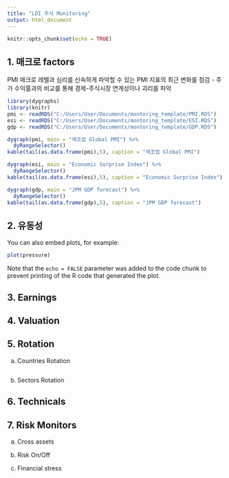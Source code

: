 ```yaml
---
title: "LDI 주식 Monitoring"
output: html_document
---
```


```r
knitr::opts_chunk$set(echo = TRUE)
```

## 1. 매크로 factors
PMI
매크로 레벨과 심리를 신속하게 파악할 수 있는 PMI 지표의 최근 변화를 점검 - 주가 수익률과의 비교를 통해 경제-주식시장 연계성이나 괴리를 파악

```r
library(dygraphs)
library(knitr)
pmi <- readRDS("C:/Users/User/Documents/montoring_template/PMI.RDS")
esi <- readRDS("C:/Users/User/Documents/montoring_template/ESI.RDS")
gdp <- readRDS("C:/Users/User/Documents/montoring_template/GDP.RDS")

dygraph(pmi, main = "제조업 Global PMI") %>%
  dyRangeSelector()
kable(tail(as.data.frame(pmi),5), caption = "제조업 Global PMI")

dygraph(esi, main = "Economic Surprise Index") %>%
  dyRangeSelector()
kable(tail(as.data.frame(esi),5), caption = "Economic Surprise Index")

dygraph(gdp, main = "JPM GDP forecast") %>%
  dyRangeSelector()
kable(tail(as.data.frame(gdp),5), caption = "JPM GDP forecast")
```

## 2. 유동성

You can also embed plots, for example:

```r
plot(pressure)
```

Note that the `echo = FALSE` parameter was added to the code chunk to prevent printing of the R code that generated the plot.


## 3. Earnings

## 4. Valuation

## 5. Rotation

a. Countries Rotation
```r


```
b. Sectors Rotation

## 6. Technicals

## 7. Risk Monitors

a. Cross assets

b. Risk On/Off

c. Financial stress
